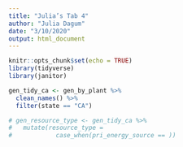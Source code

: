 ```yaml
---
title: "Julia’s Tab 4"
author: "Julia Dagum"
date: "3/10/2020"
output: html_document
---
```


```r
knitr::opts_chunk$set(echo = TRUE)
library(tidyverse)
library(janitor)
```

```r
gen_tidy_ca <- gen_by_plant %>% 
  clean_names() %>% 
  filter(state == "CA")

# gen_resource_type <- gen_tidy_ca %>% 
#   mutate(resource_type = 
#            case_when(pri_energy_source == ))
```







